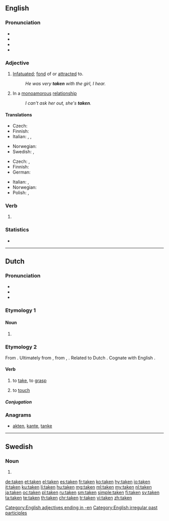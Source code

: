 : {{also|tåken}}
==English==
{{wikipedia|dab=taken (disambiguation)|taken}}

===Pronunciation===
* {{IPA|/ˈteɪkən/|lang=en}}
* {{audio|en-us-taken.ogg|Audio (US)|lang=en}}
* {{rhymes|eɪkən|lang=en}}
* {{hyphenation|tak|en|lang=en}}

===Adjective===
{{en-adj|-}}

# [[infatuated|Infatuated]]; [[fond]] of or [[attracted]] to.
#: ''He was very '''taken''' with the girl, I hear.''
# {{context|informal|lang=en}} In a [[monoamorous]] [[relationship]]
#: ''I can't ask her out, she's '''taken'''.''

====Translations====
{{trans-top|infatuated, fond of or attracted to}}
* Czech: {{t|cs|zaujatý}}
* Finnish: {{t+|fi|pihka|alt=pihkassa}}
* Italian: {{t+|it|infatuato|m}}, {{t+|it|attratto|m}}, {{t|it|coinvolto|m}}
{{trans-mid}}
* Norwegian: {{t|no|betatt}}
* Swedish: {{t+|sv|förtjust}} {{qualifier|followed by "i"}}, {{t+|sv|intagen}} {{qualifier|followed by "av" or "i"}}
{{trans-bottom}}

{{trans-top|informal: in a relationship}}
* Czech: {{t|cs|zadaný|m}}, {{t|cs|zadaná|f}}
* Finnish: {{t+|fi|varattu}}
* German: {{t+|de|vergeben}}
{{trans-mid}}
* Italian: {{t+|it|impegnato}}, {{t|it|coinvolto}}
* Norwegian: {{t|no|opptatt}}
* Polish: {{t+|pl|zajęty|m}}, {{t|pl|zajęta|f}}
{{trans-bottom}}

===Verb===
{{head|en|past participle}}

# {{past participle of|take|lang=en|nocat=1}}

===Statistics===
* {{rank|given|hands|turned|239|taken|end|rather|until}}

[[Category:English adjectives ending in -en]]
[[Category:English irregular past participles]]

----

==Dutch==

===Pronunciation===
* {{audio|Nl-taken.ogg|Audio|lang=nl}}
* {{rhymes|aːkən|lang=nl}}
* {{IPA|/ˈtaːkə(n)/|lang=nl}}

===Etymology 1===

====Noun====
{{head|nl|noun plural form}}

# {{nl-noun form of|pl|taak}}

===Etymology 2===
From {{inh|nl|dum|taken||to take, to grasp}}. Ultimately from {{etyl|gem-pro|nl}} {{m|gem-pro|*tēkaną||to touch}}, from {{etyl|ine-pro|nl}} {{m|ine-pro|*deh₁g-}}, {{m|ine-pro|*dh₁g-||to touch}}. Related to Dutch {{term|takelen||lang=nl}}. Cognate with English {{term|take||lang=en}}.

====Verb====
{{nl-verb|taakte|getaakt}}

# {{context|archaic|dialectal|lang=nl}} to [[take]], to [[grasp]]
# {{context|archaic|dialectal|lang=nl}} to [[touch]]

=====Conjugation=====
{{nl-conj-wk|taak|take}}

===Anagrams===
* [[akten#Dutch|akten]], [[kante#Dutch|kante]], [[tanke#Dutch|tanke]]

----

==Swedish==

===Noun===
{{head|sv|noun form}}

# {{sv-noun-form-def-pl|tak}}

[[de:taken]]
[[et:taken]]
[[el:taken]]
[[es:taken]]
[[fr:taken]]
[[ko:taken]]
[[hy:taken]]
[[io:taken]]
[[it:taken]]
[[ku:taken]]
[[li:taken]]
[[hu:taken]]
[[mg:taken]]
[[ml:taken]]
[[my:taken]]
[[nl:taken]]
[[ja:taken]]
[[oc:taken]]
[[pl:taken]]
[[ru:taken]]
[[sm:taken]]
[[simple:taken]]
[[fi:taken]]
[[sv:taken]]
[[ta:taken]]
[[te:taken]]
[[th:taken]]
[[chr:taken]]
[[tr:taken]]
[[vi:taken]]
[[zh:taken]]